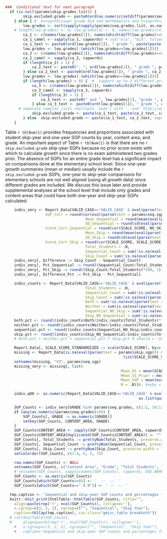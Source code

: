```r
###  Conditional text for next paragraph
  if (is.null(params$skip.grades.list)) {
		skip.excluded.grade <- paste0(ord(as.numeric(setdiff(params$seq.grades, params$skip.grades))), " grade")
	} else { #  4<sup>th</sup> grade ELA and mathematics and 5<sup>th</sup> grade science
		low.grades <- sort(sapply(sapply(params$seq.grades.list, as.numeric), min))
    # length(low.grades) <- 4; low.grades[4] <- 6; names(low.grades)[4] <- "SOCIAL_STUDIES" # For testing ca_3 with Utah
		ca_1 <- c(names(low.grades[1]), names(which(diff(low.grades)==0)))
		ca_1_camel <- sapply(ca_1, capwords) # sub("ela", "ELA", tolower(ca_1))
		ca_1_text <- paste0(ord(low.grades[1]), " grade ", paste(paste(head(ca_1_camel, -1), collapse=", "), tail(ca_1_camel, 1), sep=" and "))
		low.grades <- low.grades[-(which(low.grades==low.grades[1]))]
		ca_2 <- c(names(low.grades[1]), names(which(diff(low.grades)==0)))
		ca_2_camel <- sapply(ca_2, capwords)
		if (length(ca_2) > 1) {
			ca_2_text <- paste0(", ", ord(low.grades[1]), " grade ", paste(paste(head(ca_2_camel, -1), collapse=", "), tail(ca_2_camel, 1), sep=" and "))
		} else ca_2_text <- paste0(ord(low.grades[1]), " grade ", ca_2_camel)
		low.grades <- low.grades[-(which(low.grades==low.grades[1]))]
		if (length(low.grades) > 0) {  #  support up to 3 different grade starts.
			ca_3 <- c(names(low.grades[1]), names(which(diff(low.grades)==0)))
			ca_3_camel <- sapply(ca_3, capwords)
			if (length(ca_3) > 1) {
				ca_3_text <- paste0(" and ", low.grades[1], "grade ", paste(paste(head(ca_3_camel, -1), collapse=", "), tail(ca_3_camel, 1), sep=" and "))
			} else ca_3_text <- paste0(ord(low.grades[1]), " grade ", ca_3_camel)
      # separate complex lists (multiple 'ands') with ', and' http://www.sussex.ac.uk/informatics/punctuation/comma/listing
			skip.excluded.grade <- paste(ca_1_text, paste(ca_2_text, ca_3_text, sep=", and "), sep=", ")
		} else 	skip.excluded.grade <- paste(ca_1_text, ca_2_text, sep=", and ")
	}
```

Table `r tblNum(1)` provides frequencies and proportions associated with student skip-year and one-year SGP counts by year, content area, and grade. An important aspect of Table `r tblNum(1)` is that there are no `r skip.excluded.grade` skip-year SGPs because no prior score exists with which to calculate growth since there is no exam administered two grades prior. The absence of SGPs for an entire grade level has a significant impact on comparisons done at the elementary school level. Since one-year growth summaries (mean or median) usually include the `r skip.excluded.grade` SGPs, one-year to skip-year comparisons for elementary schools are not well aligned (using all growth data) since different grades are included. We discuss this issue later and provide supplemental analyses at the school level that include only grades and content areas that could have both one-year and skip-year SGPs calculated.


```r
	indiv_smry <- Report_Data[VALID_CASE=='VALID_CASE' & eval(parse(text = params$seq.subset)), list(
                  SGP_Corr = round(cor(eval(parse(text = params$seq.sgp)), eval(parse(text = params$skip.sgp)), use="pairwise.complete"), 2),
									Mean_Sequential = round(mean(eval(parse(text = params$seq.sgp)), na.rm = TRUE), 1),
									SD_Sequential = round(sd(eval(parse(text = params$seq.sgp)), na.rm = TRUE), 1),
                  Score_Corr_Sequential = round(cor(SCALE_SCORE, NO_SKIP_SGP_SCALE_SCORE_PRIOR_STANDARDIZED, use="pairwise.complete"), 2),
									Mean_Skip = round(mean(eval(parse(text = params$skip.sgp)), na.rm = TRUE), 1),
									SD_Skip = round(sd(eval(parse(text = params$skip.sgp)), na.rm = TRUE), 1),
                  Score_Corr_Skip = round(cor(SCALE_SCORE, SCALE_SCORE_PRIOR_STANDARDIZED, use="pairwise.complete"), 2),
									Total_Students = .N,
									Sequential_Count = sum(!is.na(eval(parse(text = params$seq.sgp)))),
									Skip_Count = sum(!is.na(eval(parse(text = params$skip.sgp))))), keyby = list(CONTENT_AREA, GRADE)]
	indiv_smry[, Difference := Skip_Count - Sequential_Count]
	indiv_smry[, Pct_Sequential := round((Sequential_Count/Total_Students)*100, 1)]
	indiv_smry[, Pct_Skip := round((Skip_Count/Total_Students)*100, 1)]
	indiv_smry[, Difference_Pct := Pct_Skip - Pct_Sequential]

	indiv_counts <- Report_Data[VALID_CASE=='VALID_CASE' & eval(parse(text = params$skip.subset)), list( # only skip.grades -- possible to get both
									Total_Students = .N,
									Sequential_Count = sum(!is.na(eval(parse(text = params$seq.sgp)))),
									Skip_Count = sum(!is.na(eval(parse(text = params$skip.sgp)))),
									Both = sum(!is.na(eval(parse(text = params$seq.sgp))) & !is.na(eval(parse(text = params$skip.sgp)))),
									Neither = sum(is.na(eval(parse(text = params$seq.sgp))) & is.na(eval(parse(text = params$skip.sgp)))),
									Sequential_NO_Skip = sum(!is.na(eval(parse(text = params$seq.sgp))) & is.na(eval(parse(text = params$skip.sgp)))),
									Skip_NO_Sequential = sum(!is.na(eval(parse(text = params$skip.sgp))) & is.na(eval(parse(text = params$seq.sgp)))))]
	both.pct <- round((indiv_counts$Both/indiv_counts$Total_Students)*100, 1)
	neither.pct <- round((indiv_counts$Neither/indiv_counts$Total_Students)*100, 1)
	sequential.pct <- round((indiv_counts$Sequential_NO_Skip/indiv_counts$Total_Students)*100, 1)
	skip.pct <- round((indiv_counts$Skip_NO_Sequential/indiv_counts$Total_Students)*100, 1)
	# both.pct + neither.pct + sequential.pct + skip.pct # should = ~100

	Report_Data[, SCALE_SCORE_STANDARDIZED := scale(SCALE_SCORE), by=c("CONTENT_AREA", "GRADE")]
	missing <- Report_Data[is.na(eval(parse(text = params$skip.sgp))) & !is.na(eval(parse(text = params$seq.sgp))) & eval(parse(text = params$skip.subset)) & CONTENT_AREA %in% params$subject_order,
													 list(SCALE_SCORE_STANDARDIZED, NO_SKIP_SGP_SCALE_SCORE_PRIOR_STANDARDIZED, eval(parse(text = params$seq.sgp)), CONTENT_AREA, GRADE)]
	setnames(missing, "V3", params$seq.sgp)
	missing_smry <- missing[, list(
													Mean_SS = mean(SCALE_SCORE_STANDARDIZED, na.rm = TRUE),
													Mean_SS_Prior = mean(NO_SKIP_SGP_SCALE_SCORE_PRIOR_STANDARDIZED, na.rm = TRUE),
													Mean_SGP = mean(eval(parse(text = params$seq.sgp)), na.rm = TRUE),
													N = .N)]#, keyby = c("CONTENT_AREA", "GRADE")]

	indiv.q80 <- as.numeric(Report_Data[VALID_CASE=='VALID_CASE' & eval(parse(text = params$skip.subset)),
															as.list(quantile(abs(eval(parse(text = params$skip.sgp)) - eval(parse(text = params$seq.sgp))), probs=0.8, na.rm=TRUE))])
```

```r
	SGP_Counts <- indiv_smry[GRADE %in% params$seq.grades, c(1:2, 10:12, 14:15)] # Percentages receiving SGPs
	if (any(as.numeric(params$seq.grades)>9)) {
		SGP_Counts[, GRADE := as.numeric(GRADE)]
		setkey(SGP_Counts, CONTENT_AREA, GRADE)
	}
	SGP_Counts$CONTENT_AREA <- sapply(SGP_Counts$CONTENT_AREA, capwords, USE.NAMES=FALSE)
	SGP_Counts$CONTENT_AREA[duplicated(SGP_Counts$CONTENT_AREA)] <- ""
	SGP_Counts[, Total_Students := prettyNum(Total_Students, preserve.width = "individual", big.mark=',')]
	SGP_Counts[, Sequential_Count := prettyNum(Sequential_Count, preserve.width = "individual", big.mark=',')]
	SGP_Counts[, Skip_Count := prettyNum(Skip_Count, preserve.width = "individual", big.mark=',')]
	setcolorder(SGP_Counts, c(1:4, 6, 5, 7))

	row.names(SGP_Counts) <- NULL
	setnames(SGP_Counts, c("Content Area", "Grade", "Total Students", "Count", "Percent", "Count", "Percent"))
	# setnames(SGP_Counts, sapply(names(SGP_Counts), capwords, USE.NAMES=FALSE))
	SGP_Counts <- as.matrix(SGP_Counts)
	SGP_Counts[which(SGP_Counts==0)] <- '  --  --  '
	SGP_Counts[which(SGP_Counts==" 0.0")] <- ' --  -- '

  tmp.caption <- 'Sequential and skip-year SGP counts and percentages for 2019 by content area and grade'
  knitr::knit_print(htmlTable::htmlTable(SGP_Counts, title="",
    align=paste(rep('r', ncol(SGP_Counts)), collapse=''),
    n.cgroup=c(3, 2, 2), cgroup=c("", "Sequential", "Skip Year"),
    caption=tblCap(tmp.caption), css.class="gmisc_table breakboth"))
  # cat(dualTable(SGP_Counts,
  # 	align=paste(rep('r', ncol(SGP_Counts)), collapse=''),
	# 	n.cgroup=c(3, 2, 2), cgroup=c("", "Sequential", "Skip Year"),
	# 	caption='Sequential and skip-year SGP counts and percentages for 2019 by content area and grade'))
```
